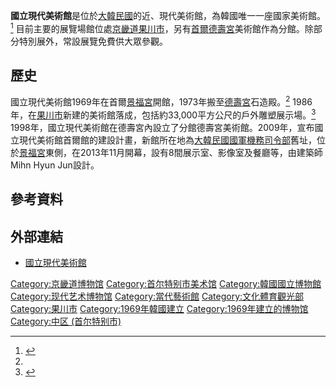 {{Infobox Museum
 |name          = 國立現代美術館
 |image         = File:MMCA-Gwacheon.jpg
 |imagesize     = 250px
 |established   = 1969年
 |location      = [[韓國|韓國]][[京畿道|京畿道]][[果川市|果川市]]<br>韓國[[首爾|首爾特別市]]
 |type          = 
 |collection    = 
 |visitors      = 1,064,112（2011年）<ref name="AN">{{cite web|url=http://www.theartnewspaper.com/attfig/attfig11.pdf|title=Exhibition and museum attendance figures 2011|publisher=The Art Newspaper|language=en|location=倫敦|format=PDF|date=2012-04-01|accessdate=2012-07-09|archive-date=2017-09-12|archive-url=https://web.archive.org/web/20170912234859/http://www.theartnewspaper.com/attfig/attfig11.pdf|dead-url=no}}</ref>
 |website       = [https://web.archive.org/web/20120711074308/http://www.moca.go.kr/index.do?_method=main www.moca.go.kr]
}}
{{Infobox Korean name
|hangul={{lang|ko|국립현대미술관}}
|hanja={{lang|ko|國立現代美術館}}
|rr=Gungnip Hyeondae Misulgwan
|mr=Kungnip Hyŏndae Misulgwan
}}
'''國立現代美術館'''是位於[[大韓民國|大韓民國]]的近、現代美術館，為韓國唯一一座國家美術館。<ref name="moca">{{Cite web|url=http://www.moca.go.kr/engN/images/main/brochure_ch.pdf|title=國立現代美術館簡介|format=PDF|publisher=國立現代美術館|accessdate=2012-07-09|archive-date=2013-10-10|archive-url=https://web.archive.org/web/20131010064818/http://www.moca.go.kr/engN/images/main/brochure_ch.pdf|dead-url=no}}</ref> 目前主要的展覽場館位處[[京畿道|京畿道]][[果川市|果川市]]，另有[[首爾|首爾]][[德壽宮|德壽宮]]美術館作為分館。除部分特別展外，常設展覽免費供大眾參觀。

==歷史==
國立現代美術館1969年在首爾[[景福宮_(韓國)|景福宮]]開館，1973年搬至[[德壽宮|德壽宮]]石造殿。<ref name="moca"/> 1986年，在[[果川市|果川市]]新建的美術館落成，包括約33,000平方公尺的戶外雕塑展示場。<ref>{{Cite web|url=http://www.moca.go.kr/engN/engNAbout.do?_method=Aarchitecture|title=Museum Architecture|language=en|publisher=國立現代美術館|accessdate=2012-07-09|deadurl=yes|archiveurl=https://web.archive.org/web/20120128121337/http://www.moca.go.kr/engN/engNAbout.do?_method=Aarchitecture|archivedate=2012-01-28}}</ref> 1998年，國立現代美術館在德壽宮內設立了分館德壽宮美術館。2009年，宣布國立現代美術館首爾館的建設計畫，新館所在地為[[大韓民國國軍機務司令部|大韓民國國軍機務司令部]]舊址，位於[[景福宮_(韓國)|景福宮]]東側，在2013年11月開幕，設有8間展示室、影像室及餐廳等，由建築師Mihn Hyun Jun設計。

==參考資料==
{{Reflist}}

==外部連結==
* [http://www.mmca.go.kr/ 國立現代美術館]{{Wayback|url=http://www.mmca.go.kr/ |date=20181004202659 }}

[[Category:京畿道博物馆|Category:京畿道博物馆]]
[[Category:首尔特别市美术馆|Category:首尔特别市美术馆]]
[[Category:韓國國立博物館|Category:韓國國立博物館]]
[[Category:现代艺术博物馆|Category:现代艺术博物馆]]
[[Category:當代藝術館|Category:當代藝術館]]
[[Category:文化體育觀光部|Category:文化體育觀光部]]
[[Category:果川市|Category:果川市]]
[[Category:1969年韓國建立|Category:1969年韓國建立]]
[[Category:1969年建立的博物馆|Category:1969年建立的博物馆]]
[[Category:中区_(首尔特别市)|Category:中区 (首尔特别市)]]